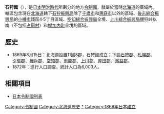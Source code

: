 {{japanese|image=Japan_prov_map_Ishikari.GIF|width=300px|caption=石狩國的轄境（1869年8月15日）|japanese=石狩国|kana=いしかりのくに|romaji=Ishikari no kuni}}
'''石狩國'''（{{jpn|j=石狩国|kyu=石狩國|hg=いしかりのくに|hgt=|rm=Ishikarinokuni|f=y}}），是[[日本|日本]][[明治時代|明治時代]]所劃分的地方[[令制國|令制國]]，隸屬於當時[[北海道_(令制)|北海道]]的廣域內。轄區包含現在[[北海道|北海道]]轄下[[石狩振興局|石狩振興局]]除了[[千歲市|千歲市]]和[[惠庭市|惠庭市]]以外的區域、[[後志綜合振興局|後志綜合振興局]]的[[小樽市|小樽市]]錢函4·5丁目區域、[[空知綜合振興局|空知綜合振興局]]全境、[[上川綜合振興局|上川綜合振興局]]鹽狩峠以南（不包括[[占冠村|占冠村]]）和[[幌加内町|幌加内町]]全境的區域。

==歷史==
*1869年8月15日：北海道設置11國8郡，石狩國成立；下設[[石狩郡|石狩郡]]、[[札幌郡|札幌郡]]、[[夕張郡|夕張郡]]、[[樺戶郡|樺戶郡]]、[[空知郡|空知郡]]、[[雨龍郡|雨龍郡]]、[[上川郡_(石狩國)|上川郡]]、[[厚田郡|厚田郡]]、[[濱益郡|濱益郡]]。
*1872年：進行人口調查，統計人口為6,003人。

== 相關項目 ==
*[[日本令制國列表|日本令制國列表]]

{{石狩國的郡}}
{{日本令制國}}

{{DEFAULTSORT:Ishikari}}

[[Category:令制國|Category:令制國]]
[[Category:北海道歷史|Category:北海道歷史]]
[[Category:石狩國|*]]
[[Category:1869年日本建立|Category:1869年日本建立]]
